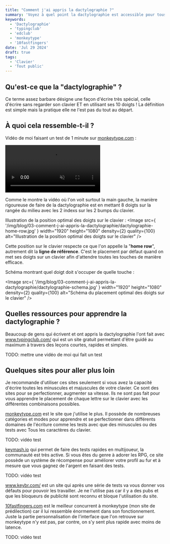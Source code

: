 ```yaml
---
title: "Comment j'ai appris la dactylographie ?"
summary: 'Voyez à quel point la dactylographie est accessible pour tous et utile si vous passez vos journées devant un ordinateur.'
keywords:
  - 'Dactylographie'
  - 'typingclub'
  - 'edclub'
  - 'monkeytype'
  - '10fastfingers'
date: 'Jul 29 2024'
draft: true
tags:
  - 'Clavier'
  - 'Tout public'
---
```



## Qu'est-ce que la "dactylographie" ?

Ce terme assez barbare désigne une façon d'écrire très spécial, celle d'écrire sans regarder son clavier ET
en utilisant ses 10 doigts ! La définition est simple mais la pratique elle ne l'est pas du tout au départ.

## À quoi cela ressemble-t-il ?

Vidéo de moi faisant un test de 1 minute sur <a href="https://monkeytype.com" target="_blank">monkeytype.com</a> :

<video controls="true" muted="true" preload="auto" autoplay="true" loop="true">
  <source
    src="/videos/blog/03-comment-j-ai-appris-la-dactylographie/morgan-scholz-dactylographie.mp4"
    type="video/mp4"
  />
</video>

Comme le montre la vidéo où l'on voit surtout la main gauche, la manière rigoureuse de faire de la dactylographie est
en mettant 8 doigts sur la rangée du milieu avec les 2 indexs sur les 2 bumps du clavier.

Illustration de la position optimal des doigts sur le clavier :
<Image
  src={
    '/img/blog/03-comment-j-ai-appris-la-dactylographie/dactylographie-home-row.jpg'
  }
  width="1920"
  height="1080"
  density={2}
  quality={100}
  alt="Illustration de la position optimal des doigts sur le clavier"
/>

Cette position sur le clavier respecte ce que l'on appelle la "<b>home row</b>", autrement dit la <b>ligne de référence</b>.
C'est le placement par défaut quand on met ses doigts sur un clavier afin d'attendre toutes les touches de manière efficace.

Schéma montrant quel doigt doit s'occuper de quelle touche :

<Image
  src={
    '/img/blog/03-comment-j-ai-appris-la-dactylographie/dactylographie-schema.jpg'
  }
  width="1920"
  height="1080"
  density={2}
  quality={100}
  alt="Schéma du placement optimal des doigts sur le clavier"
/>


## Quelles ressources pour apprendre la dactylographie ?

Beaucoup de gens qui écrivent et ont appris la dactylographie l'ont fait avec <a href="https://www.typingclub.com/" target="_blank">www.typingclub.com/</a>
qui est un site gratuit permettant d'être guidé au maximum à travers des leçons courtes, rapides et simples.

TODO: mettre une vidéo de moi qui fait un test


## Quelques sites pour aller plus loin

Je recommande d'utiliser ces sites seulement si vous avez la capacité d'écrire toutes les minuscules et majuscules de votre clavier.
Ce sont des sites pour se perfectionner, augmenter sa vitesse. Ils ne sont pas fait pour vous apprendre le placement de chaque
lettre sur le clavier avec les différentes combinaisons possibles.

<a href="https://monkeytype.com" target="_blank">monkeytype.com</a> est le site que j'utilise le plus. Il possède de nombreuses catégories
et modes pour apprendre et se perfectionner dans différents domaines de l'écriture comme les tests avec que des minuscules
ou des tests avec Tous les caractères du clavier.

TODO: vidéo test

<a href="https://keymash.io/" target="_blank">keymash.io</a> qui permet de faire des tests rapides en multijoueur, la communauté est très active.
Si vous êtes du genre à adorer les RPG, ce site possède un système de récompense pour améliorer votre profil au fur et à mesure
que vous gagnez de l'argent en faisant des tests.

TODO: vidéo test

<a href="https://www.keybr.com/" target="_blank">www.keybr.com/</a> est un site qui après une série de tests va vous donner vos défauts
pour pouvoir les travailler. Je ne l'utilise pas car il y a des pubs et que les bloqueurs de publicité sont reconnu et bloque l'utilisation du site.


<a href="https://10fastfingers.com" target="_blank">10fastfingers.com</a> est le meilleur concurrent à monkeytype (mon site de prédilection) car il lui ressemble énormement dans son fonctionnement.
Juste la partie personnalisation de l'interface que l'on retrouve sur monkeytype n'y est pas, par contre, on s'y sent plus rapide avec moins de latence.

TODO: vidéo test
